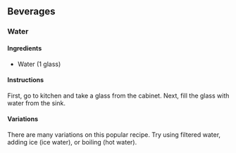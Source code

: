 ## Beverages {-}

### Water {-}

#### Ingredients {-}

* Water (1 glass)

#### Instructions {-}

First, go to kitchen and take a glass from the cabinet. Next, fill the glass with water from the sink.


#### Variations {-}

There are many variations on this popular recipe. Try using filtered water, adding ice (ice water), or boiling (hot water).
